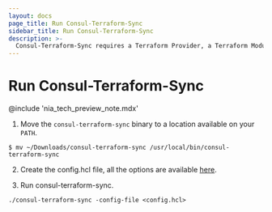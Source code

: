 ```yaml
---
layout: docs
page_title: Run Consul-Terraform-Sync
sidebar_title: Run Consul-Terraform-Sync
description: >-
  Consul-Terraform-Sync requires a Terraform Provider, a Terraform Module and a running Consul Cluster outside of the consul-terraform-sync daemon.
---
```


# Run Consul-Terraform-Sync

@include 'nia_tech_preview_note.mdx'

1. Move the `consul-terraform-sync` binary to a location available on your `PATH`.

```
$ mv ~/Downloads/consul-terraform-sync /usr/local/bin/consul-terraform-sync
```

2. Create the config.hcl file, all the options are available [here](https://github.com/hashicorp/consul-terraform-sync/blob/master/docs/config.md#consul-terraform-sync).

3. Run consul-terraform-sync.

```
./consul-terraform-sync -config-file <config.hcl>
```
